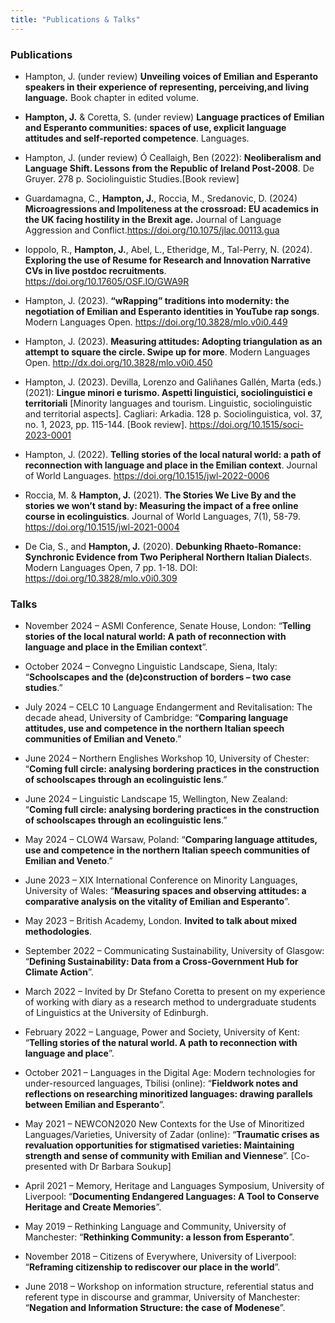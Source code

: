```yaml
---
title: "Publications & Talks"
---
```


### Publications

-   Hampton, J. (under review) **Unveiling voices of Emilian and Esperanto speakers in their experience of representing, perceiving,and living language.** Book chapter in edited volume.

-   **Hampton, J.** & Coretta, S. (under review) **Language practices of Emilian and Esperanto communities: spaces of use, explicit language attitudes and self-reported competence**. Languages.

- Hampton, J. (under review) Ó Ceallaigh, Ben (2022): **Neoliberalism and Language Shift. Lessons from the Republic of Ireland Post-2008**. De Gruyer. 278 p. Sociolinguistic Studies.[Book review]

-   Guardamagna, C., **Hampton, J.**, Roccia, M., Sredanovic, D. (2024) **Microagressions and Impoliteness at the crossroad: EU academics in the UK facing hostility in the Brexit age.** Journal of Language Aggression and Conflict.<https://doi.org/10.1075/jlac.00113.gua>

-   Ioppolo, R., **Hampton, J.**, Abel, L., Etheridge, M., Tal-Perry, N. (2024). **Exploring the use of Resume for Research and Innovation Narrative CVs in live postdoc recruitments**. <https://doi.org/10.17605/OSF.IO/GWA9R>

-   Hampton, J. (2023). **"wRapping" traditions into modernity: the negotiation of Emilian and Esperanto identities in YouTube rap songs**. Modern Languages Open. <https://doi.org/10.3828/mlo.v0i0.449>

-   Hampton, J. (2023). **Measuring attitudes: Adopting triangulation as an attempt to square the circle. Swipe up for more**. Modern Languages Open. <http://dx.doi.org/10.3828/mlo.v0i0.450>

- Hampton, J. (2023). Devilla, Lorenzo and Galiñanes Gallén, Marta (eds.) (2021): **Lingue minori e turismo. Aspetti linguistici, sociolinguistici e territoriali** [Minority languages and tourism. Linguistic, sociolinguistic and territorial aspects]. Cagliari: Arkadia. 128 p. Sociolinguistica, vol. 37, no. 1, 2023, pp. 115-144. [Book review]. <https://doi.org/10.1515/soci-2023-0001>

-   Hampton, J. (2022). **Telling stories of the local natural world: a path of reconnection with language and place in the Emilian context**. Journal of World Languages. <https://doi.org/10.1515/jwl-2022-0006>

-   Roccia, M. & **Hampton, J.** (2021). **The Stories We Live By and the stories we won't stand by: Measuring the impact of a free online course in ecolinguistics**. Journal of World Languages, 7(1), 58-79. <https://doi.org/10.1515/jwl-2021-0004>

-   De Cia, S., and **Hampton, J.** (2020). **Debunking Rhaeto-Romance: Synchronic Evidence from Two Peripheral Northern Italian Dialect**s. Modern Languages Open, 7 pp. 1-18. DOI: <https://doi.org/10.3828/mlo.v0i0.309>

### Talks

-   November 2024 -- ASMI Conference, Senate House, London: "**Telling stories of the local natural world: A path of reconnection with language and place in the Emilian context**".

-   October 2024 -- Convegno Linguistic Landscape, Siena, Italy: "**Schoolscapes and the (de)construction of borders – two case studies**."

-   July 2024 -- CELC 10 Language Endangerment and Revitalisation: The decade ahead, University of Cambridge: "**Comparing language attitudes, use and competence in the northern Italian speech communities of Emilian and Veneto**."

-   June 2024 -- Northern Englishes Workshop 10, University of Chester: "**Coming full circle: analysing bordering practices in the construction of schoolscapes through an ecolinguistic lens**."

-   June 2024 -- Linguistic Landscape 15, Wellington, New Zealand: "**Coming full circle: analysing bordering practices in the construction of schoolscapes through an ecolinguistic lens**."

-   May 2024 -- CLOW4 Warsaw, Poland: "**Comparing language attitudes, use and competence in the northern Italian speech communities of Emilian and Veneto**."

-   June 2023 -- XIX International Conference on Minority Languages, University of Wales: "**Measuring spaces and observing attitudes: a comparative analysis on the vitality of Emilian and Esperanto**".

-   May 2023 -- British Academy, London. **Invited to talk about mixed methodologies**.

-   September 2022 -- Communicating Sustainability, University of Glasgow: "**Defining Sustainability: Data from a Cross-Government Hub for Climate Action**".

-   March 2022 -- Invited by Dr Stefano Coretta to present on my experience of working with diary as a research method to undergraduate students of Linguistics at the University of Edinburgh.

-   February 2022 -- Language, Power and Society, University of Kent: "**Telling stories of the natural world. A path to reconnection with language and place**".

-   October 2021 -- Languages in the Digital Age: Modern technologies for under-resourced languages, Tbilisi (online): "**Fieldwork notes and reflections on researching minoritized languages: drawing parallels between Emilian and Esperanto**".

-   May 2021 -- NEWCON2020 New Contexts for the Use of Minoritized Languages/Varieties, University of Zadar (online): "**Traumatic crises as revaluation opportunities for stigmatised varieties: Maintaining strength and sense of community with Emilian and Viennese**". \[Co-presented with Dr Barbara Soukup\]

-   April 2021 -- Memory, Heritage and Languages Symposium, University of Liverpool: "**Documenting Endangered Languages: A Tool to Conserve Heritage and Create Memories**".

-   May 2019 -- Rethinking Language and Community, University of Manchester: "**Rethinking Community: a lesson from Esperanto**".

-   November 2018 -- Citizens of Everywhere, University of Liverpool: "**Reframing citizenship to rediscover our place in the world**".

-   June 2018 -- Workshop on information structure, referential status and referent type in discourse and grammar, University of Manchester: "**Negation and Information Structure: the case of Modenese**".
